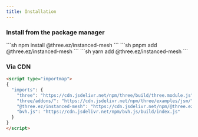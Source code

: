 ```yaml
---
title: Installation
---
```



### Install from the package manager 

<Tabs syncKey="pkg">
  <TabItem label="npm">
    ```sh
    npm install @three.ez/instanced-mesh
    ```
  </TabItem>

  <TabItem label="pnpm">
    ```sh
    pnpm add @three.ez/instanced-mesh
    ```
  </TabItem>

  <TabItem label="yarn">
    ```sh
    yarn add @three.ez/instanced-mesh
    ```
  </TabItem>
</Tabs>

### Via CDN  

```html
<script type="importmap">
{
  "imports": {
    "three": "https://cdn.jsdelivr.net/npm/three/build/three.module.js",
    "three/addons/": "https://cdn.jsdelivr.net/npm/three/examples/jsm/",
    "@three.ez/instanced-mesh": "https://cdn.jsdelivr.net/npm/@three.ez/instanced-mesh/build/index.js",
    "bvh.js": "https://cdn.jsdelivr.net/npm/bvh.js/build/index.js"
  }
}
</script>
```
